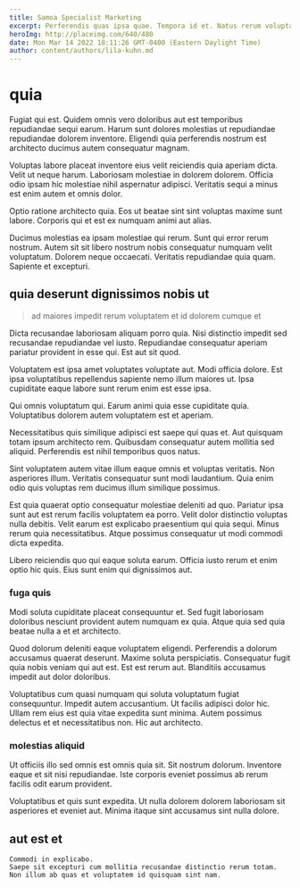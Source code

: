 ```yaml
---
title: Samoa Specialist Marketing
excerpt: Perferendis quas ipsa quae. Tempora id et. Natus rerum voluptates similique nihil ullam minus. Tempore eveniet fuga earum.
heroImg: http://placeimg.com/640/480
date: Mon Mar 14 2022 18:11:26 GMT-0400 (Eastern Daylight Time)
author: content/authors/lila-kuhn.md
---
```

# quia

Fugiat qui est. Quidem omnis vero doloribus aut est temporibus repudiandae sequi earum. Harum sunt dolores molestias ut repudiandae repudiandae dolorem inventore. Eligendi quia perferendis nostrum est architecto ducimus autem consequatur magnam.
  
Voluptas labore placeat inventore eius velit reiciendis quia aperiam dicta. Velit ut neque harum. Laboriosam molestiae in dolorem dolorem. Officia odio ipsam hic molestiae nihil aspernatur adipisci. Veritatis sequi a minus est enim autem et omnis dolor.
  
Optio ratione architecto quia. Eos ut beatae sint sint voluptas maxime sunt labore. Corporis qui et est ex numquam animi aut alias.
  
Ducimus molestias ea ipsam molestiae qui rerum. Sunt qui error rerum nostrum. Autem sit sit libero nostrum nobis consequatur numquam velit voluptatum. Dolorem neque occaecati. Veritatis repudiandae quia quam. Sapiente et excepturi.

## quia deserunt dignissimos nobis ut

> ad maiores impedit rerum voluptatem et id dolorem cumque et

Dicta recusandae laboriosam aliquam porro quia. Nisi distinctio impedit sed recusandae repudiandae vel iusto. Repudiandae consequatur aperiam pariatur provident in esse qui. Est aut sit quod.
  
Voluptatem est ipsa amet voluptates voluptate aut. Modi officia dolore. Est ipsa voluptatibus repellendus sapiente nemo illum maiores ut. Ipsa cupiditate eaque labore sunt rerum enim est esse ipsa.
  
Qui omnis voluptatum qui. Earum animi quia esse cupiditate quia. Voluptatibus dolorem autem voluptatem est et aperiam.
  
Necessitatibus quis similique adipisci est saepe qui quas et. Aut quisquam totam ipsum architecto rem. Quibusdam consequatur autem mollitia sed aliquid. Perferendis est nihil temporibus quos natus.
  
Sint voluptatem autem vitae illum eaque omnis et voluptas veritatis. Non asperiores illum. Veritatis consequatur sunt modi laudantium. Quia enim odio quis voluptas rem ducimus illum similique possimus.
  
Est quia quaerat optio consequatur molestiae deleniti ad quo. Pariatur ipsa sunt aut est rerum facilis voluptatem ea porro. Velit dolor distinctio voluptas nulla debitis. Velit earum est explicabo praesentium qui quia sequi. Minus rerum quia necessitatibus. Atque possimus consequatur ut modi commodi dicta expedita.
  
Libero reiciendis quo qui eaque soluta earum. Officia iusto rerum et enim optio hic quis. Eius sunt enim qui dignissimos aut.

### fuga quis

Modi soluta cupiditate placeat consequuntur et. Sed fugit laboriosam doloribus nesciunt provident autem numquam ex quia. Atque quia sed quia beatae nulla a et et architecto.
  
Quod dolorum deleniti eaque voluptatem eligendi. Perferendis a dolorum accusamus quaerat deserunt. Maxime soluta perspiciatis. Consequatur fugit quia nobis veniam qui aut est. Est est rerum aut. Blanditiis accusamus impedit aut dolor doloribus.
  
Voluptatibus cum quasi numquam qui soluta voluptatum fugiat consequuntur. Impedit autem accusantium. Ut facilis adipisci dolor hic. Ullam rem eius est quia vitae expedita sunt minima. Autem possimus delectus et et necessitatibus non. Hic aut architecto.

### molestias aliquid

Ut officiis illo sed omnis est omnis quia sit. Sit nostrum dolorum. Inventore eaque et sit nisi repudiandae. Iste corporis eveniet possimus ab rerum facilis odit earum provident.
  
Voluptatibus et quis sunt expedita. Ut nulla dolorem dolorem laboriosam sit asperiores et eveniet aut. Minima itaque sint accusamus sint nulla dolore.

## aut est et

```text
Commodi in explicabo.
Saepe sit excepturi cum mollitia recusandae distinctio rerum totam.
Non illum ab quas et voluptatem id quisquam sint nam.
```

